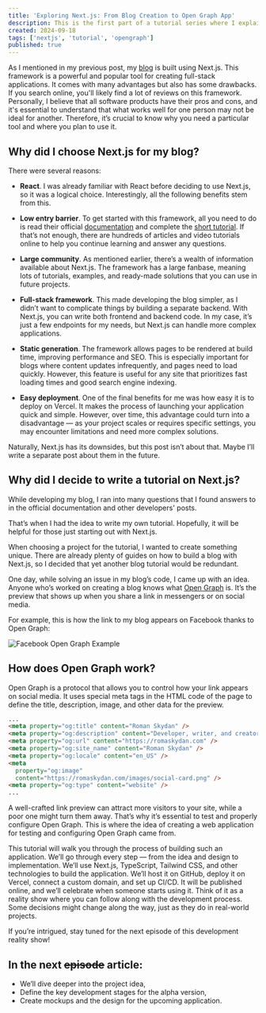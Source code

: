 ```yaml
---
title: 'Exploring Next.js: From Blog Creation to Open Graph App'
description: This is the first part of a tutorial series where I explain why I chose Next.js for my blog and introduce the idea of creating an Open Graph testing app. In future posts, I'll dive into the development process, covering each step of building this app from start to finish.
created: 2024-09-18
tags: ['nextjs', 'tutorial', 'opengraph']
published: true
---
```


As I mentioned in my previous post, my [blog](https://romaskydan.com/) is built using Next.js. This framework is a powerful and popular tool for creating full-stack applications. It comes with many advantages but also has some drawbacks. If you search online, you'll likely find a lot of reviews on this framework. Personally, I believe that all software products have their pros and cons, and it's essential to understand that what works well for one person may not be ideal for another. Therefore, it’s crucial to know why you need a particular tool and where you plan to use it.

## Why did I choose Next.js for my blog?

There were several reasons:

- **React**. I was already familiar with React before deciding to use Next.js, so it was a logical choice. Interestingly, all the following benefits stem from this.

- **Low entry barrier**. To get started with this framework, all you need to do is read their official [documentation](https://nextjs.org/docs) and complete the [short tutorial](https://nextjs.org/learn-pages-router/basics/create-nextjs-app). If that’s not enough, there are hundreds of articles and video tutorials online to help you continue learning and answer any questions.

- **Large community**. As mentioned earlier, there’s a wealth of information available about Next.js. The framework has a large fanbase, meaning lots of tutorials, examples, and ready-made solutions that you can use in future projects.

- **Full-stack framework**. This made developing the blog simpler, as I didn’t want to complicate things by building a separate backend. With Next.js, you can write both frontend and backend code. In my case, it’s just a few endpoints for my needs, but Next.js can handle more complex applications.

- **Static generation**. The framework allows pages to be rendered at build time, improving performance and SEO. This is especially important for blogs where content updates infrequently, and pages need to load quickly. However, this feature is useful for any site that prioritizes fast loading times and good search engine indexing.

- **Easy deployment**. One of the final benefits for me was how easy it is to deploy on Vercel. It makes the process of launching your application quick and simple. However, over time, this advantage could turn into a disadvantage — as your project scales or requires specific settings, you may encounter limitations and need more complex solutions.

Naturally, Next.js has its downsides, but this post isn’t about that. Maybe I’ll write a separate post about them in the future.

## Why did I decide to write a tutorial on Next.js?

While developing my blog, I ran into many questions that I found answers to in the official documentation and other developers' posts.

That’s when I had the idea to write my own tutorial. Hopefully, it will be helpful for those just starting out with Next.js.

When choosing a project for the tutorial, I wanted to create something unique. There are already plenty of guides on how to build a blog with Next.js, so I decided that yet another blog tutorial would be redundant.

One day, while solving an issue in my blog’s code, I came up with an idea. Anyone who’s worked on creating a blog knows what [Open Graph](https://ogp.me/) is. It’s the preview that shows up when you share a link in messengers or on social media.

For example, this is how the link to my blog appears on Facebook thanks to Open Graph:

![Facebook Open Graph Example](post-images/facebook-og-example.png)

## How does Open Graph work?

Open Graph is a protocol that allows you to control how your link appears on social media. It uses special meta tags in the HTML code of the page to define the title, description, image, and other data for the preview.

```html title="index.html"}
...
<meta property="og:title" content="Roman Skydan" />
<meta property="og:description" content="Developer, writer, and creator." />
<meta property="og:url" content="https://romaskydan.com" />
<meta property="og:site_name" content="Roman Skydan" />
<meta property="og:locale" content="en_US" />
<meta
  property="og:image"
  content="https://romaskydan.com/images/social-card.png" />
<meta property="og:type" content="website" />
...
```

A well-crafted link preview can attract more visitors to your site, while a poor one might turn them away. That’s why it’s essential to test and properly configure Open Graph. This is where the idea of creating a web application for testing and configuring Open Graph came from.

This tutorial will walk you through the process of building such an application. We’ll go through every step — from the idea and design to implementation. We’ll use Next.js, TypeScript, Tailwind CSS, and other technologies to build the application. We’ll host it on GitHub, deploy it on Vercel, connect a custom domain, and set up CI/CD. It will be published online, and we’ll celebrate when someone starts using it. Think of it as a reality show where you can follow along with the development process. Some decisions might change along the way, just as they do in real-world projects.

If you’re intrigued, stay tuned for the next episode of this development reality show!

## In the next ~~episode~~ article:

- We’ll dive deeper into the project idea,
- Define the key development stages for the alpha version,
- Create mockups and the design for the upcoming application.
